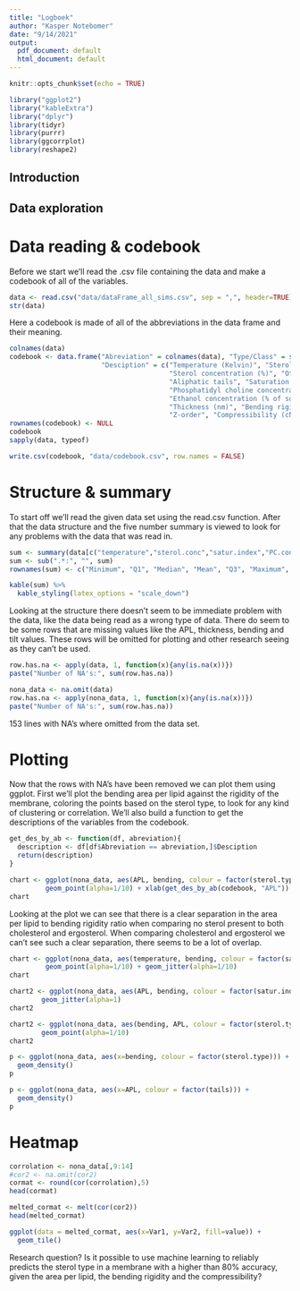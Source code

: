 ```yaml
---
title: "Logboek"
author: "Kasper Notebomer"
date: "9/14/2021"
output:
  pdf_document: default
  html_document: default
---
```


```r
knitr::opts_chunk$set(echo = TRUE)
```
```r
library("ggplot2")
library("kableExtra")
library("dplyr")
library(tidyr)
library(purrr)
library(ggcorrplot)
library(reshape2)
```

<!-- * Copyright (c) 2018 Kasper Notebomer. -->
<!-- * Licensed under GPLv3. See gpl.md -->



## Introduction


## Data exploration

# Data reading & codebook
Before we start we'll read the .csv file containing the data and make a codebook of all of the variables.
```r
data <- read.csv("data/dataFrame_all_sims.csv", sep = ",", header=TRUE)
str(data)
```

Here a codebook is made of all of the abbreviations in the data frame and their meaning.
```r
colnames(data)
codebook <- data.frame("Abreviation" = colnames(data), "Type/Class" = sapply(data, class), 
                       "Desciption" = c("Temperature (Kelvin)", "Sterol type", 
                                        "Sterol concentration (%)", "Other (phospho)lipids in membrane (headgroup)",
                                        "Aliphatic tails", "Saturation index (double bonds per tail)", 
                                        "Phosphatidyl choline concentration (% of non-sterol lipids)", 
                                        "Ethanol concentration (% of solvent)", "Area per lipid (nm^2)", 
                                        "Thickness (nm)", "Bending rigidity (kB T)", "Tilt angle (degrees)", 
                                        "Z-order", "Compressibility (cN / m)"))
rownames(codebook) <- NULL
codebook
sapply(data, typeof)

write.csv(codebook, "data/codebook.csv", row.names = FALSE)
```

# Structure & summary

To start off we'll read the given data set using the read.csv function. After that the data structure and the five number summary is viewed to look for any problems with the data that was read in.

```r
sum <- summary(data[c("temperature","sterol.conc","satur.index","PC.conc","ethanol.conc","APL", "thickness", "bending", "tilt", "zorder","compress")])
sum <- sub(".*:", "", sum)
rownames(sum) <- c("Minimum", "Q1", "Median", "Mean", "Q3", "Maximum", "Number of NA's")

kable(sum) %>%
  kable_styling(latex_options = "scale_down")
```
Looking at the structure there doesn't seem to be immediate problem with the data, like the data being read as a wrong type of data. There do seem to be some rows that are missing values like the APL, thickness, bending and tilt values. These rows will be omitted for plotting and other research seeing as they can't be used.

```r
row.has.na <- apply(data, 1, function(x){any(is.na(x))})
paste("Number of NA's:", sum(row.has.na))

nona_data <- na.omit(data)
row.has.na <- apply(nona_data, 1, function(x){any(is.na(x))})
paste("Number of NA's:", sum(row.has.na))

```
153 lines with NA's where omitted from the data set.

# Plotting

Now that the rows with NA's have been removed we can plot them using ggplot. First we'll plot the bending area per lipid against the rigidity of the membrane, coloring the points based on the sterol type, to look for any kind of clustering or correlation. 
We'll also build a function to get the descriptions of the variables from the codebook.
```r
get_des_by_ab <- function(df, abreviation){
  description <- df[df$Abreviation == abreviation,]$Desciption
  return(description)
}
```

```r
chart <- ggplot(nona_data, aes(APL, bending, colour = factor(sterol.type) )) + 
         geom_point(alpha=1/10) + xlab(get_des_by_ab(codebook, "APL")) + ylab(get_des_by_ab(codebook, "bending"))
chart
```
Looking at the plot we can see that there is a clear separation in the area per lipid to bending rigidity ratio when comparing no sterol present to both cholesterol and ergosterol. When comparing cholesterol and ergosterol we can't see such a clear separation, there seems to be a lot of overlap.


```r
chart <- ggplot(nona_data, aes(temperature, bending, colour = factor(satur.index), shape = factor(sterol.type) )) + 
         geom_point(alpha=1/10) + geom_jitter(alpha=1/10)
chart
```
```r
chart2 <- ggplot(nona_data, aes(APL, bending, colour = factor(satur.index), shape = factor(sterol.type) )) + 
        geom_jitter(alpha=1)
chart2
```
```r
chart2 <- ggplot(nona_data, aes(bending, APL, colour = factor(sterol.type), shape = factor(sterol.type) )) + 
        geom_point(alpha=1/10)
chart2
```
```r
p <- ggplot(nona_data, aes(x=bending, colour = factor(sterol.type))) + 
  geom_density()
p
```
```r
p <- ggplot(nona_data, aes(x=APL, colour = factor(tails))) + 
  geom_density()
p
```

# Heatmap

```r
corrolation <- nona_data[,9:14]
#cor2 <- na.omit(cor2)
cormat <- round(cor(corrolation),5)
head(cormat)

melted_cormat <- melt(cor(cor2))
head(melted_cormat)

ggplot(data = melted_cormat, aes(x=Var1, y=Var2, fill=value)) + 
  geom_tile()
```


Research question?
Is it possible to use machine learning to reliably predicts the sterol type in a membrane with a higher than 80% accuracy, given the area per lipid, the bending rigidity and the compressibility? 
